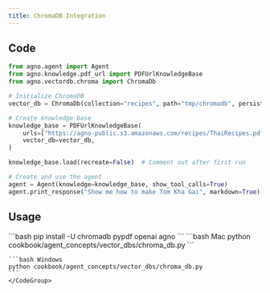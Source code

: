 ```yaml
---
title: ChromaDB Integration
---
```


## Code

```python cookbook/agent_concepts/vector_dbs/chroma_db.py
from agno.agent import Agent
from agno.knowledge.pdf_url import PDFUrlKnowledgeBase
from agno.vectordb.chroma import ChromaDb

# Initialize ChromaDB
vector_db = ChromaDb(collection="recipes", path="tmp/chromadb", persistent_client=True)

# Create knowledge base
knowledge_base = PDFUrlKnowledgeBase(
    urls=["https://agno-public.s3.amazonaws.com/recipes/ThaiRecipes.pdf"],
    vector_db=vector_db,
)

knowledge_base.load(recreate=False)  # Comment out after first run

# Create and use the agent
agent = Agent(knowledge=knowledge_base, show_tool_calls=True)
agent.print_response("Show me how to make Tom Kha Gai", markdown=True)
```

## Usage

<Steps>
  <Snippet file="create-venv-step.mdx" />

  <Step title="Install libraries">
    ```bash
    pip install -U chromadb pypdf openai agno
    ```
  </Step>

  <Step title="Run Agent">
    <CodeGroup>
    ```bash Mac
    python cookbook/agent_concepts/vector_dbs/chroma_db.py
    ```

    ```bash Windows
    python cookbook/agent_concepts/vector_dbs/chroma_db.py
    ```
    </CodeGroup>
  </Step>
</Steps>
